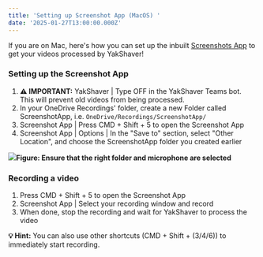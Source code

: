 ```yaml
---
title: 'Setting up Screenshot App (MacOS) '
date: '2025-01-27T13:00:00.000Z'
---
```


If you are on Mac, here's how you can set up the inbuilt [Screenshots App](https://support.apple.com/en-au/guide/mac-help/mh26782/mac) to get your videos processed by YakShaver!

### Setting up the Screenshot App

1. **⚠️ IMPORTANT:** YakShaver | Type OFF in the YakShaver Teams bot. This will prevent old videos from being processed.
2. In your OneDrive Recordings' folder, create a new Folder called ScreenshotApp, i.e. `OneDrive/Recordings/ScreenshotApp/`
3. Screenshot App | Press CMD + Shift + 5 to open the Screenshot App
4. Screenshot App | Options | In the "Save to" section, select "Other Location", and choose the ScreenshotApp folder you created earlier

![](/YakShaver/Docs/Screenshot-App-Settings.png)**Figure: Ensure that the right folder and microphone are selected**

### Recording a video

1. Press CMD + Shift + 5 to open the Screenshot App
2. Screenshot App | Select your recording window and record
3. When done, stop the recording and wait for YakShaver to process the video

**💡 Hint:** You can also use other shortcuts (CMD + Shift + (3/4/6)) to immediately start recording.
